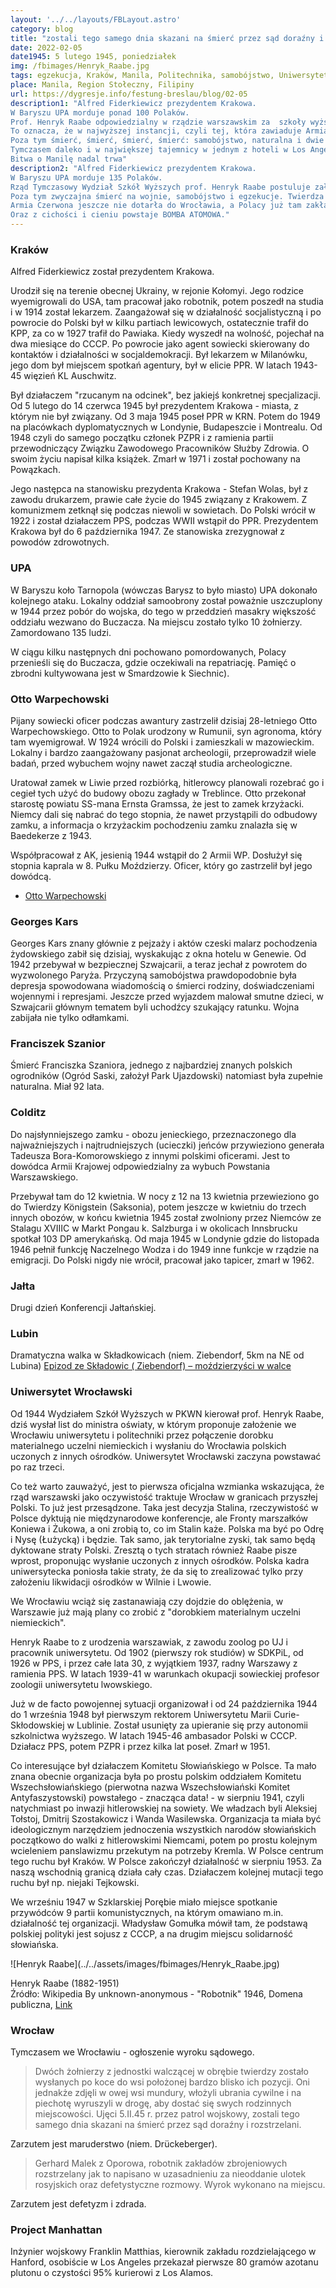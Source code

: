 ```yaml
---
layout: '../../layouts/FBLayout.astro'
category: blog
title: "zostali tego samego dnia skazani na śmierć przez sąd doraźny i rozstrzelani"
date: 2022-02-05
date1945: 5 lutego 1945, poniedziałek
img: /fbimages/Henryk_Raabe.jpg
tags: egzekucja, Kraków, Manila, Politechnika, samobójstwo, Uniwersytet Wrocławski, UPA
place: Manila, Region Stołeczny, Filipiny
url: https://dygresje.info/festung-breslau/blog/02-05
description1: "Alfred Fiderkiewicz prezydentem Krakowa.
W Baryszu UPA morduje ponad 100 Polaków.
Prof. Henryk Raabe odpowiedzialny w rządzie warszawskim za  szkoły wyższe proponuje powołanie Uniwersytetu i Politechniki we Wrocławiu. Jeszcze Armia Czerwona nie dotarła do granic miasta, a w Warszawie projektuje się przyszłość uczelni składającej się z dorobku materialnego uczelni niemieckich i polskiej kadry z innych ośrodków.
To oznacza, że w najwyższej instancji, czyli tej, która zawiaduje Armią Czerwoną, zapadł wyrok na kresy, zarówno te polskie jak i te niemieckie. A Warszawa o tym doskonale wie.
Poza tym śmierć, śmierć, śmierć, śmierć: samobójstwo, naturalna i dwie egzekucje - bo Twierdza zabija, zanim wróg pojawi się u bram.
Tymczasem daleko i w największej tajemnicy w jednym z hoteli w Los Angeles przekazano 80 gram wysoce oczyszczonego azotanu plutonu. Ludzie ci biorą udział w konstrukcji bomby, która rozstrzygnie losy świata przez najbliższe pół wieku.
Bitwa o Manilę nadal trwa"
description2: "Alfred Fiderkiewicz prezydentem Krakowa.
W Baryszu UPA morduje 135 Polaków.
Rząd Tymczasowy Wydział Szkół Wyższych prof. Henryk Raabe postuluje założenie we Wrocławiu uniwersytetu i politechniki, złożonych - uwaga! - z dorobku materialnego uczelni niemieckich i polskiej kadry z innych ośrodków. Czyli Warszawa wie, że i Polska i Niemcy utraciły kresy wschodnie. Nie ma i nie będzie polskich uczelni w Wilnie i Lwowie, ani niemieckiej we Wrocławiu.
Poza tym zwyczajna śmierć na wojnie, samobójstwo i egzekucje. Twierdza zabija z własnej, immanentnej natury bycia twierdzą.
Armia Czerwona jeszcze nie dotarła do Wrocławia, a Polacy już tam zakładają szkoły, a Niemcy się zabijają.
Oraz z cichości i cieniu powstaje BOMBA ATOMOWA."
---
```



### Kraków

Alfred Fiderkiewicz został prezydentem Krakowa.

Urodził się na terenie obecnej Ukrainy, w rejonie Kołomyi. Jego rodzice wyemigrowali do USA, tam pracował jako robotnik, potem poszedł na studia i w 1914 został lekarzem. Zaangażował się w działalność socjalistyczną i po powrocie do Polski był w kilku partiach lewicowych, ostatecznie trafił do KPP, za co w 1927 trafił do Pawiaka. Kiedy wyszedł na wolność, pojechał na dwa miesiące do CCCP. Po powrocie jako agent sowiecki skierowany do kontaktów i działalności w socjaldemokracji. Był lekarzem w Milanówku, jego dom był miejscem spotkań agentury, był w elicie PPR. W latach 1943-45 więzień KL Auschwitz.

Był działaczem "rzucanym na odcinek", bez jakiejś konkretnej specjalizacji. Od 5 lutego do 14 czerwca 1945 był prezydentem Krakowa - miasta, z którym nie był związany. Od 3 maja 1945 poseł PPR w KRN. Potem do 1949 na placówkach dyplomatycznych w Londynie, Budapeszcie i Montrealu. Od 1948 czyli do samego początku członek PZPR i z ramienia partii przewodniczący Związku Zawodowego Pracowników Służby Zdrowia. O swoim życiu napisał kilka książek. Zmarł w 1971 i został pochowany na Powązkach.

Jego następca na stanowisku prezydenta Krakowa - Stefan Wolas, był z zawodu drukarzem, prawie całe życie do 1945 związany z Krakowem. Z komunizmem zetknął się podczas niewoli w sowietach. Do Polski wrócił w 1922 i został działaczem PPS, podczas WWII wstąpił do PPR. Prezydentem Krakowa był do 6 października 1947. Ze stanowiska zrezygnował z powodów zdrowotnych.

### UPA

W Baryszu koło Tarnopola (wówczas Barysz to było miasto) UPA dokonało kolejnego ataku. Lokalny oddział samoobrony został poważnie uszczuplony w 1944 przez pobór do wojska, do tego w przeddzień masakry większość oddziału wezwano do Buczacza. Na miejscu zostało tylko 10 żołnierzy. Zamordowano 135 ludzi.

W ciągu kilku następnych dni pochowano pomordowanych, Polacy przenieśli się do Buczacza, gdzie oczekiwali na repatriację. Pamięć o zbrodni kultywowana jest w Smardzowie k Siechnic).

### Otto Warpechowski

Pijany sowiecki oficer podczas awantury zastrzelił dzisiaj 28-letniego Otto Warpechowskiego. Otto to Polak urodzony w Rumunii, syn agronoma, który tam wyemigrował. W 1924 wrócili do Polski i zamieszkali w mazowieckim. Lokalny i bardzo zaangażowany pasjonat archeologii, przeprowadził wiele badań, przed wybuchem wojny nawet zaczął studia archeologiczne.

Uratował zamek w Liwie przed rozbiórką, hitlerowcy planowali rozebrać go i cegieł tych użyć do budowy obozu zagłady w Treblince. Otto przekonał starostę powiatu SS-mana Ernsta Gramssa, że jest to zamek krzyżacki. Niemcy dali się nabrać do tego stopnia, że nawet przystąpili do odbudowy zamku, a informacja o krzyżackim pochodzeniu zamku znalazła się w Baedekerze z 1943.

Współpracował z AK, jesienią 1944 wstąpił do 2 Armii WP. Dosłużył się stopnia kaprala w 8. Pułku Moździerzy. Oficer, który go zastrzelił był jego dowódcą.

- [Otto Warpechowski](https://pl.wikipedia.org/wiki/Otto_Warpechowski)

### Georges Kars

Georges Kars znany głównie z pejzaży i aktów czeski malarz pochodzenia żydowskiego zabił się dzisiaj, wyskakując z okna hotelu w Genewie. Od 1942 przebywał w bezpiecznej Szwajcarii, a teraz jechał z powrotem do wyzwolonego Paryża. Przyczyną samobójstwa prawdopodobnie była depresja spowodowana wiadomością o śmierci rodziny, doświadczeniami wojennymi i represjami. Jeszcze przed wyjazdem malował smutne dzieci, w Szwajcarii głównym tematem byli uchodźcy szukający ratunku. Wojna zabijała nie tylko odłamkami.

### Franciszek Szanior

Śmierć Franciszka Szaniora, jednego z najbardziej znanych polskich ogrodników (Ogród Saski, założył Park Ujazdowski) natomiast była zupełnie naturalna. Miał 92 lata.

### Colditz

Do najsłynniejszego zamku - obozu jenieckiego, przeznaczonego dla najważniejszych i najtrudniejszych (ucieczki) jeńców przywieziono generała Tadeusza Bora-Komorowskiego z innymi polskimi oficerami. Jest to dowódca Armii Krajowej odpowiedzialny za wybuch Powstania Warszawskiego.

Przebywał tam do 12 kwietnia. W nocy z 12 na 13 kwietnia przewieziono go do Twierdzy Königstein (Saksonia), potem jeszcze w kwietniu do trzech innych obozów, w końcu kwietnia 1945 został zwolniony przez Niemców ze Stalagu XVIIIC w Markt Pongau k. Salzburga i w okolicach Innsbrucku spotkał 103 DP amerykańską. Od maja 1945 w Londynie gdzie do listopada 1946 pełnił funkcję Naczelnego Wodza i do 1949 inne funkcje w rządzie na emigracji. Do Polski nigdy nie wrócił, pracował jako tapicer, zmarł w 1962.

### Jałta

Drugi dzień Konferencji Jałtańskiej.

### Lubin

Dramatyczna walka w Składkowicach (niem. Ziebendorf, 5km na NE od Lubina) [Epizod ze Składowic ( Ziebendorf) – moździerzyści w walce](https://www.facebook.com/bobr1945/posts/3424116324368673)

### Uniwersytet Wrocławski

Od 1944 Wydziałem Szkół Wyższych w PKWN kierował prof. Henryk Raabe, dziś wysłał list do ministra oświaty, w którym proponuje założenie we Wrocławiu uniwersytetu i politechniki przez połączenie dorobku materialnego uczelni niemieckich i wysłaniu do Wrocławia polskich uczonych z innych ośrodków. Uniwersytet Wrocławski zaczyna powstawać po raz trzeci.

Co też warto zauważyć, jest to pierwsza oficjalna wzmianka wskazująca, że rząd warszawski jako oczywistość traktuje Wrocław w granicach przyszłej Polski. To już jest przesądzone. Taka jest decyzja Stalina, rzeczywistość w Polsce dyktują nie międzynarodowe konferencje, ale Fronty marszałków Koniewa i Żukowa, a oni zrobią to, co im Stalin każe. Polska ma być po Odrę i Nysę (Łużycką) i będzie. Tak samo, jak terytorialne zyski, tak samo będą dyktowane straty Polski. Zresztą o tych stratach również Raabe pisze wprost, proponując wysłanie uczonych z innych ośrodków. Polska kadra uniwersytecka poniosła takie straty, że da się to zrealizować tylko przy założeniu likwidacji ośrodków w Wilnie i Lwowie.

We Wrocławiu wciąż się zastanawiają czy dojdzie do oblężenia, w Warszawie już mają plany co zrobić z "dorobkiem materialnym uczelni niemieckich".

Henryk Raabe to z urodzenia warszawiak, z zawodu zoolog po UJ i pracownik uniwersytetu. Od 1902 (pierwszy rok studiów) w SDKPiL, od 1926 w PPS, i przez całe lata 30, z wyjątkiem 1937, radny Warszawy z ramienia PPS. W latach 1939-41 w warunkach okupacji sowieckiej profesor zoologii uniwersytetu lwowskiego.

Już w de facto powojennej sytuacji organizował i od 24 października 1944 do 1 września 1948 był pierwszym rektorem Uniwersytetu Marii Curie-Skłodowskiej w Lublinie. Został usunięty za upieranie się przy autonomii szkolnictwa wyższego. W latach 1945-46 ambasador Polski w CCCP. Działacz PPS, potem PZPR i przez kilka lat poseł. Zmarł w 1951.

Co interesujące był działaczem Komitetu Słowiańskiego w Polsce. Ta mało znana obecnie organizacja była po prostu polskim oddziałem Komitetu Wszechsłowiańskiego (pierwotna nazwa Wszechsłowiański Komitet Antyfaszystowski) powstałego - znacząca data! - w sierpniu 1941, czyli natychmiast po inwazji hitlerowskiej na sowiety. We władzach byli Aleksiej Tołstoj, Dmitrij Szostakowicz i Wanda Wasilewska. Organizacja ta miała być ideologicznym narzędziem jednoczenia wszystkich narodów słowiańskich początkowo do walki z hitlerowskimi Niemcami, potem po prostu kolejnym wcieleniem panslawizmu przekutym na potrzeby Kremla. W Polsce centrum tego ruchu był Kraków. W Polsce zakończył działalność w sierpniu 1953. Za naszą wschodnią granicą działa cały czas. Działaczem kolejnej mutacji tego ruchu był np. niejaki Tejkowski.

We wrześniu 1947 w Szklarskiej Porębie miało miejsce spotkanie przywódców 9 partii komunistycznych, na którym omawiano m.in. działalność tej organizacji. Władysław Gomułka mówił tam, że podstawą polskiej polityki jest sojusz z CCCP, a na drugim miejscu solidarność słowiańska.

<FBBoxImageWrapper>
![Henryk Raabe](../../assets/images/fbimages/Henryk_Raabe.jpg)

Henryk Raabe (1882-1951)<br />
Źródło: Wikipedia By unknown-anonymous - "Robotnik" 1946, Domena publiczna, [Link](https://commons.wikimedia.org/w/index.php?curid=58938477)
</FBBoxImageWrapper>

### Wrocław

Tymczasem we Wrocławiu - ogłoszenie wyroku sądowego.
>Dwóch żołnierzy z jednostki walczącej w obrębie twierdzy zostało wysłanych po koce do wsi położonej bardzo blisko ich pozycji. Oni jednakże zdjęli w owej wsi mundury, włożyli ubrania cywilne i na piechotę wyruszyli w drogę, aby dostać się swych rodzinnych miejscowości. Ujęci 5.II.45 r. przez patrol wojskowy, zostali tego samego dnia skazani na śmierć przez sąd doraźny i rozstrzelani.

Zarzutem jest maruderstwo (niem. Drückeberger).

>Gerhard Malek z Oporowa, robotnik zakładów zbrojeniowych rozstrzelany jak to napisano w uzasadnieniu za nieoddanie ulotek rosyjskich oraz defetystyczne rozmowy. Wyrok wykonano na miejscu.

Zarzutem jest defetyzm i zdrada.

### Project Manhattan

Inżynier wojskowy Franklin Matthias, kierownik zakładu rozdzielającego w Hanford, osobiście w Los Angeles przekazał pierwsze 80 gramów azotanu plutonu o czystości 95% kurierowi z Los Alamos.
